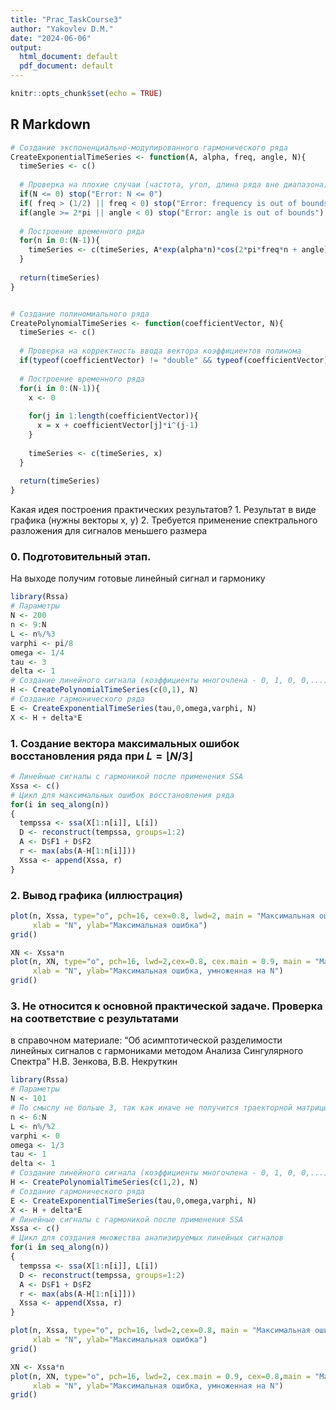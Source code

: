 ```yaml
---
title: "Prac_TaskCourse3"
author: "Yakovlev D.M."
date: "2024-06-06"
output:
  html_document: default
  pdf_document: default
---
```


```r
knitr::opts_chunk$set(echo = TRUE)
```

## R Markdown

```r
# Создание экспоненциально-модулированного гармонического ряда
CreateExponentialTimeSeries <- function(A, alpha, freq, angle, N){
  timeSeries <- c()
  
  # Проверка на плохие случаи (частота, угол, длина ряда вне диапазона)
  if(N <= 0) stop("Error: N <= 0")
  if( freq > (1/2) || freq < 0) stop("Error: frequency is out of bounds")
  if(angle >= 2*pi || angle < 0) stop("Error: angle is out of bounds")
  
  # Построение временного ряда
  for(n in 0:(N-1)){
    timeSeries <- c(timeSeries, A*exp(alpha*n)*cos(2*pi*freq*n + angle))
  }
  
  return(timeSeries)
}


# Создание полиномиального ряда
CreatePolynomialTimeSeries <- function(coefficientVector, N){
  timeSeries <- c()
  
  # Проверка на корректность ввода вектора коэффициентов полинома
  if(typeof(coefficientVector) != "double" && typeof(coefficientVector) != "vector") stop("Error: wrong coefficient type")
  
  # Построение временного ряда
  for(i in 0:(N-1)){
    x <- 0
    
    for(j in 1:length(coefficientVector)){
      x = x + coefficientVector[j]*i^(j-1)
    }
    
    timeSeries <- c(timeSeries, x)
  }
  
  return(timeSeries)
}
```

Какая идея построения практических результатов?
1. Результат в виде графика (нужны векторы x, y)
2. Требуется применение спектрального разложения для сигналов меньшего размера

### 0. Подготовительный этап.
На выходе получим готовые линейный сигнал и гармонику
```r
library(Rssa)
# Параметры
N <- 200
n <- 9:N
L <- n%/%3
varphi <- pi/8
omega <- 1/4
tau <- 3
delta <- 1
# Создание линейного сигнала (коэффициенты многочлена - 0, 1, 0, 0,...)
H <- CreatePolynomialTimeSeries(c(0,1), N)
# Создание гармонического ряда
E <- CreateExponentialTimeSeries(tau,0,omega,varphi, N)
X <- H + delta*E
```

### 1. Создание вектора максимальных ошибок восстановления ряда при $L = \lfloor N/3\rfloor$
```r
# Линейные сигналы с гармоникой после применения SSA
Xssa <- c()
# Цикл для максимальных ошибок восстановления ряда
for(i in seq_along(n))
{
  tempssa <- ssa(X[1:n[i]], L[i])
  D <- reconstruct(tempssa, groups=1:2)
  A <- D$F1 + D$F2
  r <- max(abs(A-H[1:n[i]]))
  Xssa <- append(Xssa, r)
}
```

### 2. Вывод графика (иллюстрация)
```r
plot(n, Xssa, type="o", pch=16, cex=0.8, lwd=2, main = "Максимальная ошибка восстановления ряда L ~ N/3",
     xlab = "N", ylab="Максимальная ошибка")
grid()
```

```r
XN <- Xssa*n
plot(n, XN, type="o", pch=16, lwd=2,cex=0.8, cex.main = 0.9, main = "Максимальная ошибка восстановления ряда L ~ N/3, умноженная на N",
     xlab = "N", ylab="Максимальная ошибка, умноженная на N")
grid()
```


### 3. Не относится к основной практической задаче. Проверка на соответствие с результатами
в справочном материале: 
"Об асимптотической разделимости линейных
сигналов с гармониками методом Анализа
Сингулярного Спектра" 
Н.В. Зенкова, В.В. Некруткин
```r
library(Rssa)
# Параметры
N <- 101
# По смыслу не больше 3, так как иначе не получится траекторной матрицы
n <- 6:N
L <- n%/%2
varphi <- 0
omega <- 1/3
tau <- 1
delta <- 1
# Создание линейного сигнала (коэффициенты многочлена - 0, 1, 0, 0,...)
H <- CreatePolynomialTimeSeries(c(1,2), N)
# Создание гармонического ряда
E <- CreateExponentialTimeSeries(tau,0,omega,varphi, N)
X <- H + delta*E
# Линейные сигналы с гармоникой после применения SSA
Xssa <- c()
# Цикл для создания множества анализируемых линейных сигналов
for(i in seq_along(n))
{
  tempssa <- ssa(X[1:n[i]], L[i])
  D <- reconstruct(tempssa, groups=1:2)
  A <- D$F1 + D$F2
  r <- max(abs(A-H[1:n[i]]))
  Xssa <- append(Xssa, r)
}
```

```r
plot(n, Xssa, type="o", pch=16, lwd=2,cex=0.8, main = "Максимальная ошибка восстановления ряда L ~ N/3",
     xlab = "N", ylab="Максимальная ошибка")
grid()
```

```r
XN <- Xssa*n
plot(n, XN, type="o", pch=16, lwd=2, cex.main = 0.9, cex=0.8,main = "Максимальная ошибка восстановления ряда L ~ N/3, умноженная на N",
     xlab = "N", ylab="Максимальная ошибка, умноженная на N")
grid()
```
